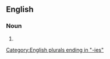==English==

===Noun===
{{head|en|noun form}}

# {{plural of|en|thimbleberry}}

[[Category:English plurals ending in "-ies"]]